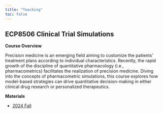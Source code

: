 ```yaml
---
title: "Teaching"
toc: false
---
```


## ECP8506 Clinical Trial Simulations 

**Course Overview**

Precision medicine is an emerging field aiming to customize the patients’ treatment plans according to individual characteristics. Recently, the rapid growth of the discipline of quantitative pharmacology (i.e., pharmacometrics) facilitates the realization of precision medicine. Diving into the concepts of pharmacometric simulations, this course explores how model-based strategies can drive quantitative decision-making in either clinical drug research or personalized therapeutics. 

<!-- Students will gain familiarity with contemporary pharmacometric tools, including various software suites and computational platforms. Throughout the course, participants will be asked to attend lecture series, perform hands-on simulation exercises based on hypothetical clinical scenarios, participate in small group discussions, and learn real-world case studies of model-informed drug development (MIDD) and model-informed precision dosing (MIPD). -->

**Materials**

-   [2024 Fall](https://github.com/UMN-ECP-PMX/ecp8506)
